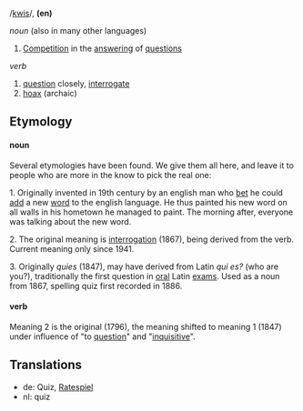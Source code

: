 /[[Pronunciation guide|kwis]]/, '''(en)'''

''noun'' (also in many other languages)
# [[Competition]] in the [[answer]]ing of [[question]]s

''verb''
# [[question]] closely, [[interrogate]]
# [[hoax]] (archaic)

==Etymology==

====noun====

Several etymologies have been found. We give them all here, and leave it to people who are more in the know to pick the real one:

1. Originally invented in 19th century by an english man who [[bet]] he could [[add]] a new [[word]] to the english language. He thus painted his new word on all walls in his hometown he managed to paint.
The morning after, everyone was talking about the new word.

2. The original meaning is [[interrogation]] (1867), being derived from the verb. Current meaning only since 1941.

3. Originally ''quies'' (1847), may have derived from Latin ''qui es?'' (who are you?), traditionally the first question in [[oral]] Latin [[exam]]s. Used as a noun from 1867, spelling quiz first recorded in 1886.

====verb====

Meaning 2 is the original (1796), the meaning shifted to meaning 1 (1847) under influence of "to [[question]]" and "[[inquisitive]]".

==Translations==
*de: Quiz, [[Ratespiel]]
*nl: quiz